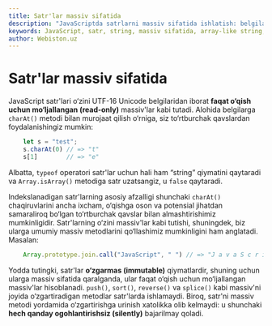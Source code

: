 ```yaml
---
title: Satr'lar massiv sifatida
description: "JavaScriptda satrlarni massiv sifatida ishlatish: belgilarni indeks orqali o‘qish, length xossasi, split, join, Array.from kabi usullar yordamida satrni massivga aylantirish va amaliy misollar."
keywords: JavaScript, satr, string, massiv sifatida, array-like string, belgilar massiv, character array, string length, split, join, Array.from, indeks, index, beginner, tutorial, misollar
author: Webiston.uz
---
```




# Satr'lar massiv sifatida

JavaScript satr'lari o‘zini UTF-16 Unicode belgilaridan iborat **faqat o‘qish uchun mo‘ljallangan (read-only)** massiv'lar kabi tutadi. Alohida belgilarga `charAt()` metodi bilan murojaat qilish o‘rniga, siz to‘rtburchak qavslardan foydalanishingiz mumkin:
``` js
    let s = "test";
    s.charAt(0) // => "t"
    s[1]        // => "e"
```
Albatta, `typeof` operatori satr'lar uchun hali ham “string” qiymatini qaytaradi va `Array.isArray()` metodiga satr uzatsangiz, u `false` qaytaradi.

Indekslanadigan satr'larning asosiy afzalligi shunchaki `charAt()` chaqiruvlarini ancha ixcham, o‘qishga oson va potensial jihatdan samaraliroq bo‘lgan to‘rtburchak qavslar bilan almashtirishimiz mumkinligidir. Satr'larning o‘zini massiv'lar kabi tutishi, shuningdek, biz ularga umumiy massiv metodlarini qo‘llashimiz mumkinligini ham anglatadi. Masalan:
``` js
    Array.prototype.join.call("JavaScript", " ") // => "J a v a S c r i p t"
```
Yodda tutingki, satr'lar **o‘zgarmas (immutable)** qiymatlardir, shuning uchun ularga massiv sifatida qaralganda, ular faqat o‘qish uchun mo‘ljallangan massiv'lar hisoblanadi. `push()`, `sort()`, `reverse()` va `splice()` kabi massiv'ni joyida o‘zgartiradigan metodlar satr'larda ishlamaydi. Biroq, satr'ni massiv metodi yordamida o‘zgartirishga urinish xatolikka olib kelmaydi: u shunchaki **hech qanday ogohlantirishsiz (silently)** bajarilmay qoladi.